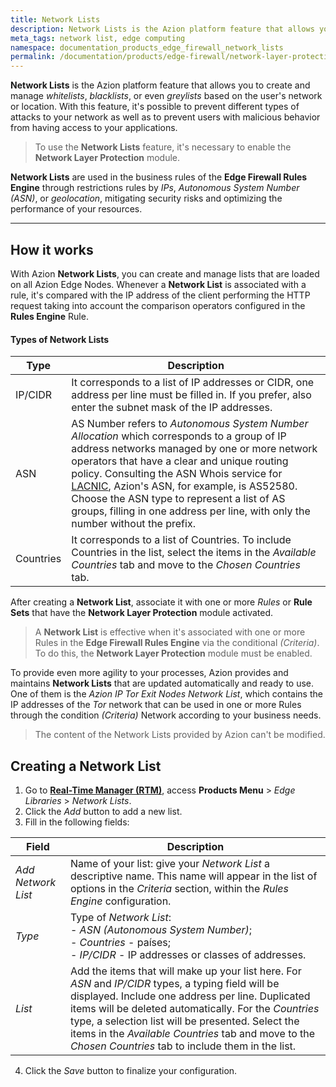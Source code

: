 ```yaml
---
title: Network Lists
description: Network Lists is the Azion platform feature that allows you to create and manage whitelists
meta_tags: network list, edge computing
namespace: documentation_products_edge_firewall_network_lists
permalink: /documentation/products/edge-firewall/network-layer-protection/network-lists/
---
```


**Network Lists** is the Azion platform feature that allows you to create and manage *whitelists*, *blacklists*, or even *greylists* based on the user's network or location. With this feature, it's possible to prevent different types of attacks to your network as well as to prevent users with malicious behavior from having access to your applications.

> To use the **Network Lists** feature, it's necessary to enable the **Network Layer Protection** module.

**Network Lists** are used in the business rules of the **Edge Firewall Rules Engine** through restrictions rules by *IPs*, *Autonomous System Number (ASN)*, or *geolocation*, mitigating security risks and optimizing the performance of your resources.

---

## How it works

With Azion **Network Lists**, you can create and manage lists that are loaded on all Azion Edge Nodes. Whenever a **Network List** is associated with a rule, it's compared with the IP address of the client performing the HTTP request taking into account the comparison operators configured in the **Rules Engine** Rule.

#### Types of Network Lists

| Type      | Description                                                                                                                                                        |
|-----------|--------------------------------------------------------------------------------------------------------------------------------------------------------------------|
| IP/CIDR   | It corresponds to a list of IP addresses or CIDR, one address per line must be filled in. If you prefer, also enter the subnet mask of the IP addresses.           |
| ASN       | AS Number refers to *Autonomous System Number Allocation* which corresponds to a group of IP address networks managed by one or more network operators that have a clear and unique routing policy. Consulting the ASN Whois service for [LACNIC](http://lacnic.net/cgi-bin/lacnic/whois?lg=EN), Azion's ASN, for example, is AS52580. Choose the ASN type to represent a list of AS groups, filling in one address per line, with only the number without the prefix. |
| Countries | It corresponds to a list of Countries. To include Countries in the list, select the items in the *Available Countries* tab and move to the *Chosen Countries* tab. |

After creating a **Network List**, associate it with one or more *Rules* or **Rule Sets** that have the **Network Layer Protection** module activated.

> A **Network List** is effective when it's associated with one or more Rules in the **Edge Firewall Rules Engine** via the conditional *(Criteria)*. To do this, the **Network Layer Protection** module must be enabled.

To provide even more agility to your processes, Azion provides and maintains **Network Lists** that are updated automatically and ready to use. One of them is the *Azion IP Tor Exit Nodes* *Network List*, which contains the IP addresses of the *Tor* network that can be used in one or more Rules through the condition *(Criteria)* Network according to your business needs.

> The content of the Network Lists provided by Azion can't be modified.

## Creating a Network List

1. Go to **[Real-Time Manager (RTM)](https://manager.azion.com/)**, access **Products Menu** > *Edge Libraries* > *Network Lists*.
2. Click the *Add* button to add a new list.
3. Fill in the following fields:

  | Field              | Description                                                                                                                                                                                    |
  |--------------------|------------------------------------------------------------------------------------------------------------------------------------------------------------------------------------------------|
  | *Add Network List* | Name of your list: give your *Network List* a descriptive name. This name will appear in the list of options in the *Criteria* section, within the *Rules Engine* configuration.               |
  | *Type*             | Type of *Network List*: <br/> - *ASN (Autonomous System Number)*; <br/> - *Countries* - países; <br/> - *IP/CIDR* - IP addresses or classes of addresses.                                      | 
  | *List*             | Add the items that will make up your list here. For *ASN* and *IP/CIDR* types, a typing field will be displayed. Include one address per line. Duplicated items will be deleted automatically. For the *Countries* type, a selection list will be presented. Select the items in the *Available Countries* tab and move to the *Chosen Countries* tab to include them in the list. |

4. Click the *Save* button to finalize your configuration.

